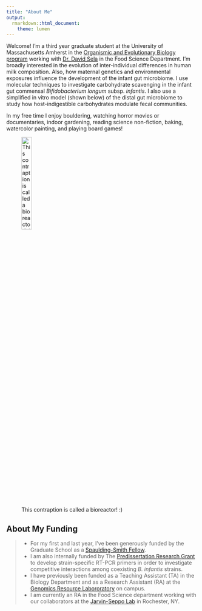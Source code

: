 ```yaml
---
title: "About Me"
output:
  rmarkdown::html_document:
    theme: lumen
---
```


Welcome! I'm a third year graduate student at the University of Massachusetts Amherst in the [Organismic and Evolutionary Biology program](https://gpls.cns.umass.edu/oeb) working with [Dr. David Sela](https://www.foodsci.umass.edu/faculty/david-sela) in the Food Science Department. I'm broadly interested in the evolution of inter-individual differences in human milk composition. Also, how maternal genetics and environmental exposures influence the development of the infant gut microbiome. I use molecular techniques to investigate carbohydrate scavenging in the infant gut commensal *Bifidobacterium longum* subsp. *infantis*. I also use a simplified in vitro model (shown below) of the distal gut microbiome to study how host-indigestible carbohydrates modulate fecal communities.

In my free time I enjoy bouldering, watching horror movies or documentaries, indoor gardening, reading science non-fiction, baking, watercolor painting, and playing board games!

![This contraption is called a bioreactor! :) ](images/bioreactior.png){width=25%}

## About My Funding 

>- For my first and last year, I've been generously funded by the Graduate School as a [Spaulding-Smith Fellow](https://www.umass.edu/graduate/inclusion/spaulding-smith-fellows).
>- I am also internally funded by The [Predissertation Research Grant](https://www.umass.edu/graduate/funding/internal-funding) to develop strain-specific RT-PCR primers in order to investigate competitive interactions among coexisting *B. infantis* strains. 
>- I have previously been funded as a Teaching Assistant (TA) in the Biology Department and as a Research Assistant (RA) at the [Genomics Resource Labororatory](https://www.umass.edu/ials/genomics) on campus.
>- I am currently an RA in the Food Science department working with our collaborators at the [Jarvin-Seppo Lab](https://www.urmc.rochester.edu/pediatrics/jarvinen-seppo-lab.aspx) in Rochester, NY.